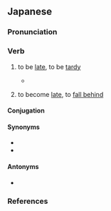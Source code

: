 ==Japanese==
{{ja-kanjitab|おく|yomi=k|alt=後れる}}
{{ja-see-also|遅れ}}

===Pronunciation===
{{ja-pron|おくれる|yomi=k|acc=0|acc_ref=DJR}}
{{ja-ojad}}

===Verb===
{{ja-verb|おくれる|type=2|tr=intrans}}
{{ja-vp|遅らす|遅れる}}
{{ja-vp|遅らせる|遅れる}}

# to be [[late]], to be [[tardy]]
#* {{RQ:ja:XSD}}
#*: {{ja-usex|学校に'''遅れる'''|がっこう に '''おくれる'''|'''Tardy''' for school}}
# to become [[late]], to [[fall behind]]

====Conjugation====
{{ja-ichi|遅れ|おくれ|okure}}

====Synonyms====
* {{ja-r|遅刻|ちこく}}
* {{ja-r|遅い|おそい}}

====Antonyms====
* {{ja-r|速まる|はやまる|to be [[quicken]]ed}}

===References===
<references/>